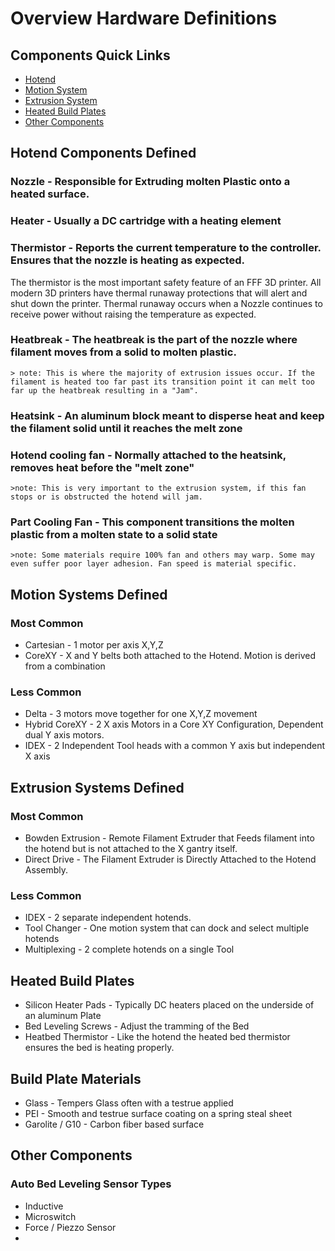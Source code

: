 


#  Overview Hardware Definitions 

## Components Quick Links  
- [Hotend](#hotend) 
- [Motion System](#motion-systems-defined)
- [Extrusion System](#extrusion-systems-defined)
- [Heated Build Plates](#heat-build-plates) 
- [Other Components](#other-components)

## Hotend Components Defined 

### Nozzle - Responsible for Extruding molten Plastic onto a heated surface.


### Heater - Usually a DC cartridge with a heating element 

### Thermistor - Reports the current temperature to the controller. Ensures that the nozzle is heating as expected. 

<Callout type="warning">
The thermistor is the most important safety feature of an FFF 3D printer. All modern 3D printers have thermal runaway protections that will alert and shut down the printer. Thermal runaway occurs when a Nozzle continues to receive power without raising the temperature as expected. 

</Callout>

### Heatbreak - The heatbreak is the part of the nozzle where filament moves from a solid to molten plastic.
    > note: This is where the majority of extrusion issues occur. If the filament is heated too far past its transition point it can melt too far up the heatbreak resulting in a "Jam".  

### Heatsink - An aluminum block meant to disperse heat and keep the filament solid until it reaches the melt zone

### Hotend cooling fan - Normally attached to the heatsink, removes heat before the "melt zone"
    >note: This is very important to the extrusion system, if this fan stops or is obstructed the hotend will jam. 

### Part Cooling Fan - This component transitions the molten plastic from a molten state to a solid state
    >note: Some materials require 100% fan and others may warp. Some may even suffer poor layer adhesion. Fan speed is material specific. 

## Motion Systems Defined

### Most Common
- Cartesian  - 1 motor per axis X,Y,Z
- CoreXY - X and Y belts both attached to the Hotend. Motion is derived from a combination

### Less Common 
- Delta - 3 motors move together for one X,Y,Z movement
- Hybrid CoreXY - 2 X axis Motors in a Core XY Configuration, Dependent dual Y axis motors. 
- IDEX - 2 Independent Tool heads with a common Y axis but independent X axis

## Extrusion Systems Defined
 
### Most Common 
- Bowden Extrusion - Remote Filament Extruder that Feeds filament into the hotend but is not attached to the X gantry itself. 
- Direct Drive - The Filament Extruder is Directly Attached to the Hotend Assembly. 

### Less Common
 - IDEX - 2 separate independent hotends.
 - Tool Changer - One motion system that can dock and select multiple hotends
 - Multiplexing - 2 complete hotends on a single Tool

## Heated Build Plates 
- Silicon Heater Pads - Typically DC heaters placed on the underside of an aluminum Plate
- Bed Leveling Screws - Adjust the tramming of the Bed
- Heatbed Thermistor - Like the hotend the heated bed thermistor ensures the bed is heating properly. 

## Build Plate Materials 
- Glass - Tempers Glass often with a testrue applied
- PEI - Smooth and testrue surface coating on a spring steal sheet
- Garolite / G10 - Carbon fiber based surface 

## Other Components
### Auto Bed Leveling Sensor Types
- Inductive
- Microswitch
- Force / Piezzo Sensor
- 

